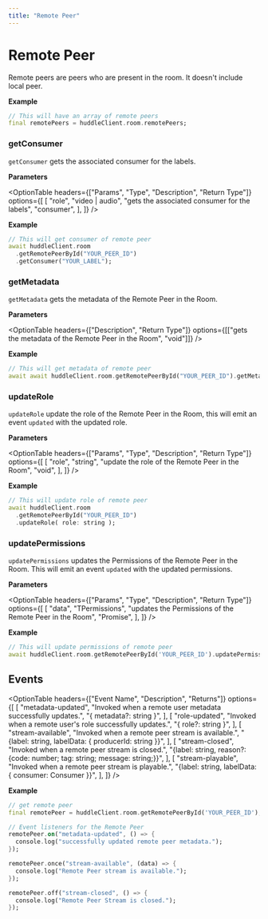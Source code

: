 ```yaml
---
title: "Remote Peer"
---
```



# Remote Peer

Remote peers are peers who are present in the room. It doesn't include local peer.

**Example**

```dart
// This will have an array of remote peers
final remotePeers = huddleClient.room.remotePeers;
```

### getConsumer

`getConsumer` gets the associated consumer for the labels.

**Parameters**

<OptionTable
  headers={["Params", "Type", "Description", "Return Type"]}
  options={[
    [
      "role",
      "video | audio",
      "gets the associated consumer for the labels",
      "consumer",
    ],
  ]}
/>

**Example**

```dart
// This will get consumer of remote peer
await huddleClient.room
  .getRemotePeerById("YOUR_PEER_ID")
  .getConsumer("YOUR_LABEL");
```

### getMetadata

`getMetadata` gets the metadata of the Remote Peer in the Room.

**Parameters**

<OptionTable
  headers={["Description", "Return Type"]}
  options={[["gets the metadata of the Remote Peer in the Room", "void"]]}
/>

**Example**

```dart
// This will get metadata of remote peer
await await huddleClient.room.getRemotePeerById("YOUR_PEER_ID").getMetadata();
```

### updateRole

`updateRole` update the role of the Remote Peer in the Room, this will emit an event `updated` with the updated role.

**Parameters**

<OptionTable
  headers={["Params", "Type", "Description", "Return Type"]}
  options={[
    [
      "role",
      "string",
      "update the role of the Remote Peer in the Room",
      "void",
    ],
  ]}
/>

**Example**

```dart
// This will update role of remote peer
await huddleClient.room
  .getRemotePeerById("YOUR_PEER_ID")
  .updateRole( role: string );
```

### updatePermissions

`updatePermissions` updates the Permissions of the Remote Peer in the Room. This will emit an event `updated` with the updated permissions.

**Parameters**

<OptionTable
  headers={["Params", "Type", "Description", "Return Type"]}
  options={[
    [
      "data",
      "TPermissions",
      "updates the Permissions of the Remote Peer in the Room",
      "Promise<void>",
    ],
  ]}
/>

**Example**

```dart
// This will update permissions of remote peer
await huddleClient.room.getRemotePeerById('YOUR_PEER_ID').updatePermissions(data:TPermissions);
```

## Events

<OptionTable
  headers={["Event Name", "Description", "Returns"]}
  options={[
    [
      "metadata-updated",
      "Invoked when a remote user metadata successfully updates.",
      "{ metadata?: string }",
    ],
    [
      "role-updated",
      "Invoked when a remote user's role successfully updates.",
      "{ role?: string }",
    ],
    [
      "stream-available",
      "Invoked when a remote peer stream is available.",
      "{label: string, labelData: { producerId: string }}",
    ],
    [
      "stream-closed",
      "Invoked when a remote peer stream is closed.",
      "{label: string, reason?: {code: number; tag: string; message: string;}}",
    ],
    [
      "stream-playable",
      "Invoked when a remote peer stream is playable.",
      "{label: string, labelData: { consumer: Consumer }}",
    ],
  ]}
/>

**Example**

```dart
// get remote peer
final remotePeer = huddleClient.room.getRemotePeerById('YOUR_PEER_ID');

// Event listeners for the Remote Peer
remotePeer.on("metadata-updated", () => {
  console.log("successfully updated remote peer metadata.");
});

remotePeer.once("stream-available", (data) => {
  console.log("Remote Peer stream is available.");
});

remotePeer.off("stream-closed", () => {
  console.log("Remote Peer Stream is closed.");
});
```
